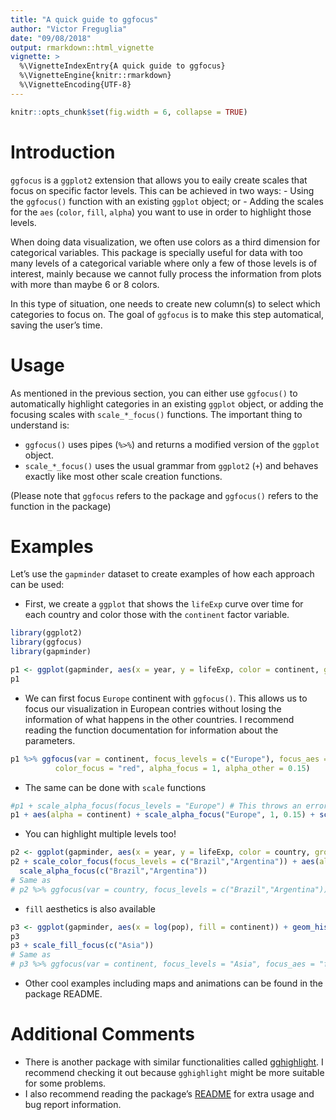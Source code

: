 ```yaml
---
title: "A quick guide to ggfocus"
author: "Victor Freguglia"
date: "09/08/2018"
output: rmarkdown::html_vignette
vignette: >
  %\VignetteIndexEntry{A quick guide to ggfocus}
  %\VignetteEngine{knitr::rmarkdown}
  %\VignetteEncoding{UTF-8}
---
```


```r
knitr::opts_chunk$set(fig.width = 6, collapse = TRUE)
```

# Introduction

`ggfocus` is a `ggplot2` extension that allows you to eaily create scales that focus on specific factor levels. This can be achieved in two ways:
 - Using the `ggfocus()` function with an existing `ggplot` object; or
 - Adding the scales for the `aes` (`color`, `fill`, `alpha`) you want to use in order to highlight those levels.
 
 When doing data visualization, we often use colors as a third dimension for categorical variables. This package is specially useful for data with too many levels of a categorical variable where only a few of those levels is of interest, mainly because we cannot fully process the information from plots with more than maybe 6 or 8 colors.
 
 In this type of situation, one needs to create new column(s) to select which categories to focus on. The goal of `ggfocus` is to make this step automatical, saving the user's time. 
 
# Usage
 
 As mentioned in the previous section, you can either use `ggfocus()` to automatically highlight categories in an existing `ggplot` object, or adding the focusing scales with `scale_*_focus()` functions. The important thing to understand is: 

 - `ggfocus()` uses pipes (`%>%`) and returns a modified version of the `ggplot` object.
 - `scale_*_focus()` uses the usual grammar from `ggplot2` (`+`) and behaves exactly like most other scale creation functions.
 
(Please note that `ggfocus` refers to the package and `ggfocus()` refers to the function in the package)
  
# Examples

Let's use the `gapminder` dataset  to create examples of how each approach can be used: 

 - First, we create a `ggplot` that shows the `lifeExp` curve over time for each country and color those with the `continent` factor variable.

```r
library(ggplot2)
library(ggfocus)
library(gapminder)

p1 <- ggplot(gapminder, aes(x = year, y = lifeExp, color = continent, group = country)) + geom_line()
p1
```

 - We can first focus `Europe` continent with `ggfocus()`. This allows us to focus our visualization in European contries without losing the information of what happens in the other countries. I recommend reading the function documentation for information about the parameters.

```r
p1 %>% ggfocus(var = continent, focus_levels = c("Europe"), focus_aes = c("color","alpha"),
          color_focus = "red", alpha_focus = 1, alpha_other = 0.15)
```

- The same can be done with `scale` functions

```r
#p1 + scale_alpha_focus(focus_levels = "Europe") # This throws an error because alpha isn't mapped by any variable.
p1 + aes(alpha = continent) + scale_alpha_focus("Europe", 1, 0.15) + scale_color_focus("Europe")
```

 - You can highlight multiple levels too!
 
```r
p2 <- ggplot(gapminder, aes(x = year, y = lifeExp, color = country, group = country)) + geom_line()
p2 + scale_color_focus(focus_levels = c("Brazil","Argentina")) + aes(alpha = country) +
  scale_alpha_focus(c("Brazil","Argentina"))
# Same as 
# p2 %>% ggfocus(var = country, focus_levels = c("Brazil","Argentina"))
```

 - `fill` aesthetics is also available
 
```r
p3 <- ggplot(gapminder, aes(x = log(pop), fill = continent)) + geom_histogram()
p3
p3 + scale_fill_focus(c("Asia"))
# Same as
# p3 %>% ggfocus(var = continent, focus_levels = "Asia", focus_aes = "fill", color_other = "gray")
```
 
 - Other cool examples including maps and animations can be found in the package README.

# Additional Comments

  - There is another package with similar functionalities called [gghighlight](https://github.com/yutannihilation/gghighlight). I recommend checking it out because `gghighlight` might be more suitable for some problems.
  - I also recommend reading the package's [README](https://github.com/Freguglia/ggfocus) for extra usage and bug report information.
